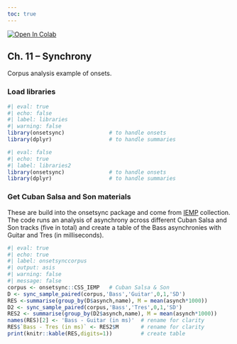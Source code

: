 ```yaml
---
toc: true
---
```


<a href="https://colab.research.google.com/github/tuomaseerola/emr/blob/main/Chapter11.1.ipynb" target="_parent"><img src="https://colab.research.google.com/assets/colab-badge.svg" alt="Open In Colab"/></a>

## Ch. 11 – Synchrony

Corpus analysis example of onsets.

### Load libraries

```r
#| eval: true
#| echo: false
#| label: libraries
#| warning: false
library(onsetsync)              # to handle onsets
library(dplyr)                  # to handle summaries
```

```r
#| eval: false
#| echo: true
#| label: libraries2
library(onsetsync)              # to handle onsets
library(dplyr)                  # to handle summaries
```

### Get Cuban Salsa and Son materials

These are build into the onsetsync package and come from [IEMP](https://osf.io/37fws/) collection. The code runs an analysis of asynchrony across different Cuban Salsa and Son tracks (five in total) and create a table of the Bass asynchronies with Guitar and Tres (in milliseconds).

```r
#| eval: true
#| echo: true
#| label: onsetsynccorpus
#| output: asis
#| warning: false
#| message: false
corpus <- onsetsync::CSS_IEMP   # Cuban Salsa & Son
D <- sync_sample_paired(corpus,'Bass','Guitar',0,1,'SD')
RES <-summarise(group_by(D$asynch,name), M = mean(asynch*1000))
D2 <- sync_sample_paired(corpus,'Bass','Tres',0,1,'SD')
RES2 <- summarise(group_by(D2$asynch,name), M = mean(asynch*1000))
names(RES)[2] <- 'Bass - Guitar (in ms)'  # rename for clarity
RES$`Bass - Tres (in ms)` <- RES2$M       # rename for clarity
print(knitr::kable(RES,digits=1))         # create table
```
